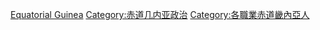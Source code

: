 [[Category:非洲各国政治人物|Equatorial Guinea]]
[[Category:赤道几内亚政治|Category:赤道几内亚政治]]
[[Category:各職業赤道畿內亞人‎|Category:各職業赤道畿內亞人‎]]